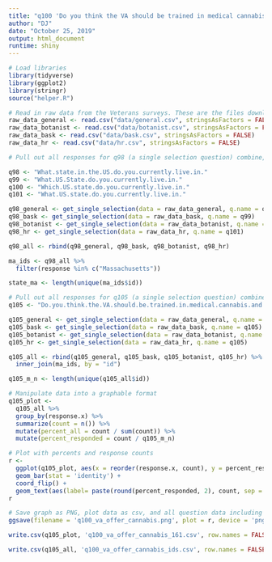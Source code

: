 ```yaml
---
title: "q100 'Do you think the VA should be trained in medical cannabis and allowed to recommend it for veterans?' MA Veterans"
author: "DJ"
date: "October 25, 2019"
output: html_document
runtime: shiny
---
```


```r
# Load libraries
library(tidyverse)
library(ggplot2)
library(stringr)
source("helper.R")
```

```r
# Read in raw data from the Veterans surveys. These are the files downloaded from survey monkey saved as a .csv
raw_data_general <- read.csv("data/general.csv", stringsAsFactors = FALSE)
raw_data_botanist <- read.csv("data/botanist.csv", stringsAsFactors = FALSE)
raw_data_bask <- read.csv("data/bask.csv", stringsAsFactors = FALSE)
raw_data_hr <- read.csv("data/hr.csv", stringsAsFactors = FALSE)
```

```r
# Pull out all responses for q98 (a single selection question) combine, then determine 'question n' (subsequent q are labeled for convenience, do not respond to survey q#)

q98 <- "What.state.in.the.US.do.you.currently.live.in."
q99 <- "What.US.State.do.you.currently.live.in."
q100 <- "Which.US.state.do.you.currently.live.in."
q101 <- "What.US.state.do.you.currently.live.in."

q98_general <- get_single_selection(data = raw_data_general, q.name = q98)
q98_bask <- get_single_selection(data = raw_data_bask, q.name = q99)
q98_botanist <- get_single_selection(data = raw_data_botanist, q.name = q100)
q98_hr <- get_single_selection(data = raw_data_hr, q.name = q101)

q98_all <- rbind(q98_general, q98_bask, q98_botanist, q98_hr)

ma_ids <- q98_all %>% 
  filter(response %in% c("Massachusetts"))

state_ma <- length(unique(ma_ids$id))
```


```r
# Pull out all responses for q105 (a single selection question) combine, then determine 'question n'
q105 <- "Do.you.think.the.VA.should.be.trained.in.medical.cannabis.and.allowed.to.recommend.it.for.veterans."

q105_general <- get_single_selection(data = raw_data_general, q.name = q105)
q105_bask <- get_single_selection(data = raw_data_bask, q.name = q105)
q105_botanist <- get_single_selection(data = raw_data_botanist, q.name = q105)
q105_hr <- get_single_selection(data = raw_data_hr, q.name = q105)

q105_all <- rbind(q105_general, q105_bask, q105_botanist, q105_hr) %>%
  inner_join(ma_ids, by = "id")

q105_m_n <- length(unique(q105_all$id))
```


```r
# Manipulate data into a graphable format
q105_plot <- 
  q105_all %>%
  group_by(response.x) %>%
  summarize(count = n()) %>%
  mutate(percent_all = count / sum(count)) %>%
  mutate(percent_responded = count / q105_m_n)
```

```r
# Plot with percents and response counts
r <- 
  ggplot(q105_plot, aes(x = reorder(response.x, count), y = percent_responded)) +
  geom_bar(stat = 'identity') +
  coord_flip() +
  geom_text(aes(label= paste(round(percent_responded, 2), count, sep = "***")))
r
```

```r
# Save graph as PNG, plot data as csv, and all question data including response IDs as csv (save question n and N at end of plot file as "_x.x")
ggsave(filename = 'q100_va_offer_cannabis.png', plot = r, device = 'png')

write.csv(q105_plot, 'q100_va_offer_cannabis_161.csv', row.names = FALSE)

write.csv(q105_all, 'q100_va_offer_cannabis_ids.csv', row.names = FALSE)
```